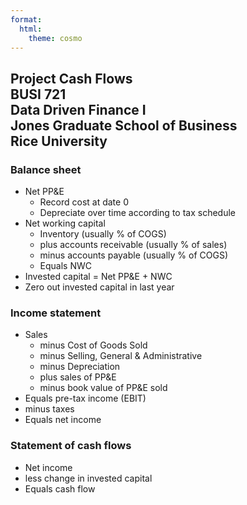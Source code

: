 ```yaml
---
format:
  html:
    theme: cosmo
---
```


## Project Cash Flows<br>BUSI 721<br>Data Driven Finance I<br>Jones Graduate School of Business<br>Rice University<br>

### Balance sheet


- Net PP&E
  - Record cost at date 0
  - Depreciate over time according to tax schedule
- Net working capital
  - Inventory (usually % of COGS)
  - plus accounts receivable (usually % of sales)
  - minus accounts payable (usually % of COGS)
  - Equals NWC
- Invested capital = Net PP&E + NWC
- Zero out invested capital in last year

### Income statement

- Sales
  - minus Cost of Goods Sold
  - minus Selling, General & Administrative
  - minus Depreciation
  - plus sales of PP&E
  - minus book value of PP&E sold
- Equals pre-tax income (EBIT)
- minus taxes
- Equals net income

### Statement of cash flows

 - Net income
 - less change in invested capital
 - Equals cash flow

